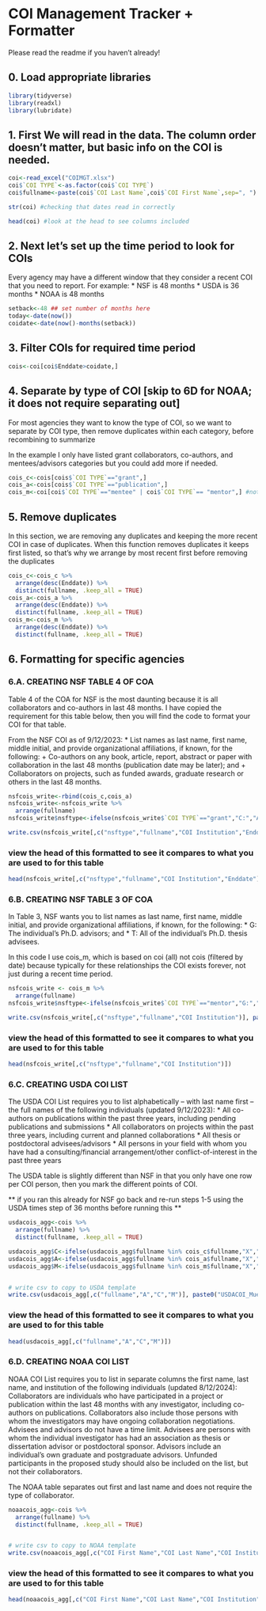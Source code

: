 # COI Management Tracker + Formatter
Please read the readme if you haven't already! 

## 0. Load appropriate libraries
```r
library(tidyverse)
library(readxl)
library(lubridate)
```

## 1. First We will read in the data. The column order doesn't matter, but basic info on the COI is needed.

```r

coi<-read_excel("COIMGT.xlsx")
coi$`COI TYPE`<-as.factor(coi$`COI TYPE`)
coi$fullname<-paste(coi$`COI Last Name`,coi$`COI First Name`,sep=", ")

str(coi) #checking that dates read in correctly

head(coi) #look at the head to see columns included 
```

## 2. Next let's set up the time period to look for COIs
Every agency may have a different window that they consider a recent COI that you need to report. For example:
* NSF is 48 months
* USDA is 36 months
* NOAA is 48 months

```r
setback<-48 ## set number of months here
today<-date(now())
coidate<-date(now()-months(setback)) 
```

## 3. Filter COIs for required time period 

```r
cois<-coi[coi$Enddate>coidate,]
```

## 4. Separate by type of COI [skip to 6D for NOAA; it does not require separating out]
For most agencies they want to know the type of COI, so we want to separate by COI type, then remove duplicates within each category, before recombining to summarize

In the example I only have listed grant collaborators, co-authors, and mentees/advisors categories but you could add more if needed.

```r
cois_c<-cois[cois$`COI TYPE`=="grant",]
cois_a<-cois[cois$`COI TYPE`=="publication",]
cois_m<-coi[coi$`COI TYPE`=="mentee" | coi$`COI TYPE`== "mentor",] #not I don't use filtered version bc last active date doesn't matter here
```

## 5. Remove duplicates

In this section, we are removing any duplicates and keeping the more recent COI in case of duplicates. When this function removes duplicates it keeps first listed, so that's why we arrange by most recent first before removing the duplicates

```r
cois_c<-cois_c %>%
  arrange(desc(Enddate)) %>%
  distinct(fullname, .keep_all = TRUE)
cois_a<-cois_a %>%
  arrange(desc(Enddate)) %>%
  distinct(fullname, .keep_all = TRUE)
cois_m<-cois_m %>%
  arrange(desc(Enddate)) %>%
  distinct(fullname, .keep_all = TRUE)
```

## 6. Formatting for specific agencies

### 6.A. CREATING NSF TABLE 4 OF COA 

Table 4 of the COA for NSF is the most daunting because it is all collaborators and co-authors in last 48 months. I have copied the requirement for this table below, then you will find the code to format your COI for that table.

From the NSF COI as of 9/12/2023:
* List names as last name, first name, middle initial, and provide organizational affiliations, if known, for the following:
    + Co-authors on any book, article, report, abstract or paper with collaboration in the last 48 months (publication date may be later); and
    + Collaborators on projects, such as funded awards, graduate research or others in the last 48 months. 

```r
nsfcois_write<-rbind(cois_c,cois_a)
nsfcois_write<-nsfcois_write %>%
  arrange(fullname)
nsfcois_write$nsftype<-ifelse(nsfcois_write$`COI TYPE`=="grant","C:","A:")

write.csv(nsfcois_write[,c("nsftype","fullname","COI Institution","Enddate")], paste0("NSFCOA_T4_Muenich_",today,".csv"), row.names = FALSE)
```

### view the head of this formatted to see it compares to what you are used to for this table

```r
head(nsfcois_write[,c("nsftype","fullname","COI Institution","Enddate")])
```


### 6.B. CREATING NSF TABLE 3 OF COA 

In Table 3, NSF wants you to list names as last name, first name, middle initial, and provide organizational affiliations, if known, for the following: 
* G: The individual’s Ph.D. advisors; and
* T: All of the individual’s Ph.D. thesis advisees.

In this code I use cois_m, which is based on coi (all) not cois (filtered by date) because typically for these relationships the COI exists forever, not just during a recent time period.

```r
nsfcois_write <- cois_m %>%
  arrange(fullname)
nsfcois_write$nsftype<-ifelse(nsfcois_write$`COI TYPE`=="mentor","G:","T:")

write.csv(nsfcois_write[,c("nsftype","fullname","COI Institution")], paste0("NSFCOA_T3_Muenich_",today,".csv"), row.names = FALSE)
```

### view the head of this formatted to see it compares to what you are used to for this table

```r
head(nsfcois_write[,c("nsftype","fullname","COI Institution")])
```

### 6.C. CREATING USDA COI LIST    

The USDA COI List requires you to list alphabetically – with last name first -- the full names of the following individuals (updated 9/12/2023):
* All co-authors on publications within the past three years, including pending publications and submissions
* All collaborators on projects within the past three years, including current and planned collaborations
* All thesis or postdoctoral advisees/advisors
* All persons in your field with whom you have had a consulting/financial arrangement/other conflict-of-interest in the past three years

The USDA table is slightly different than NSF in that you only have one row per COI person, then you mark the different points of COI. 

** if you ran this already for NSF go back and re-run steps 1-5 using the USDA times step of 36 months before running this **

```r
usdacois_agg<-cois %>%
  arrange(fullname) %>%
  distinct(fullname, .keep_all = TRUE)

usdacois_agg$C<-ifelse(usdacois_agg$fullname %in% cois_c$fullname,"X","")
usdacois_agg$A<-ifelse(usdacois_agg$fullname %in% cois_a$fullname,"X","")
usdacois_agg$M<-ifelse(usdacois_agg$fullname %in% cois_m$fullname,"X","")


# write csv to copy to USDA template
write.csv(usdacois_agg[,c("fullname","A","C","M")], paste0("USDACOI_Muenich_",today,".csv"), row.names = FALSE)
```

### view the head of this formatted to see it compares to what you are used to for this table

```r
head(usdacois_agg[,c("fullname","A","C","M")])
```

### 6.D. CREATING NOAA COI LIST    

NOAA COI List requires you to list in separate columns the first name, last name, and institution of the following individuals (updated 8/12/2024):
Collaborators are individuals who have participated in a project or publication within the last 48 months with any investigator, including co-authors on publications. Collaborators also include those persons with whom the investigators may have ongoing collaboration negotiations. Advisees and advisors do not have a time limit. Advisees are persons with whom the individual investigator has had an association as thesis or dissertation advisor or postdoctoral sponsor. Advisors include an individual’s own graduate and postgraduate advisors. Unfunded participants in the proposed study should also be  included on the list, but not their collaborators.

The NOAA table separates out first and last name and does not require the type of collaborator. 


```r
noaacois_agg<-cois %>%
  arrange(fullname) %>%
  distinct(fullname, .keep_all = TRUE)


# write csv to copy to NOAA template
write.csv(noaacois_agg[,c("COI First Name","COI Last Name","COI Institution")], paste0("NOAACOI_Muenich_",today,".csv"), row.names = FALSE)
```

### view the head of this formatted to see it compares to what you are used to for this table

```r
head(noaacois_agg[,c("COI First Name","COI Last Name","COI Institution")])
```

